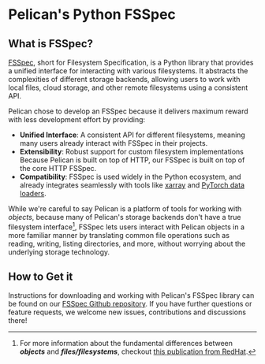 # Pelican's Python FSSpec

## What is FSSpec?

[FSSpec](https://filesystem-spec.readthedocs.io/en/latest/), short for Filesystem Specification, is a Python library that provides a
unified interface for interacting with various filesystems. It abstracts the complexities of different storage backends, allowing users
to work with local files, cloud storage, and other remote filesystems using a consistent API.

Pelican chose to develop an FSSpec because it delivers maximum reward with less development effort by providing:
- **Unified Interface**: A consistent API for different filesystems, meaning many users already interact with FSSpec in their projects.
- **Extensibility**: Robust support for custom filesystem implementations Because Pelican is built on top of HTTP, our FSSpec is built on top of the
core HTTP FSSpec.
- **Compatibility**: FSSpec is used widely in the Python ecosystem, and already integrates seamlessly with tools like
[xarray](https://github.com/PelicanPlatform/pelicanfs/tree/main/examples/xarray)
and [PyTorch data loaders](https://github.com/PelicanPlatform/pelicanfs/tree/main/examples/pytorch).

While we're careful to say Pelican is a platform of tools for working with _objects_, because many of Pelican's storage backends don't have
a true filesystem interface[^1], FSSpec lets users interact with Pelican objects in a more familiar manner by translating common file operations
such as reading, writing, listing directories, and more, without worrying about the underlying storage technology.

## How to Get it
Instructions for downloading and working with Pelican's FSSpec library can be found on our [FSSpec Github repository](https://github.com/pelicanplatform/pelicanfs).
If you have further questions or feature requests, we welcome new issues, contributions and discussions there!

[^1]: For more information about the fundamental differences between **_objects_** and **_files/filesystems_**, checkout
[this publication from RedHat](https://www.redhat.com/en/topics/data-storage/file-block-object-storage).
